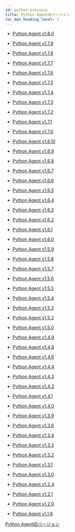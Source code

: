 ```yaml
---
id: python-previous
title: Python Agent旧バージョン
toc_max_heading_level: 2
---
```


- [Python Agent v1.8.0](python-1_8_0)

- [Python Agent v1.7.9](python-1_7_9)

- [Python Agent v1.7.8](python-1_7_8)

- [Python Agent v1.7.7](python-1_7_7)

- [Python Agent v1.7.6](python-1_7_6)

- [Python Agent v1.7.5](python-1_7_5)

- [Python Agent v1.7.4](python-1_7_4)

- [Python Agent v1.7.3](python-1_7_3)

- [Python Agent v1.7.2](python-1_7_2)

- [Python Agent v1.7.1](python-1_7_1)

- [Python Agent v1.7.0](python-1_7_0)

- [Python Agent v1.6.10](python-1_6_10)

- [Python Agent v1.6.9](python-1_6_9)

- [Python Agent v1.6.8](python-1_6_8)

- [Python Agent v1.6.7](python-1_6_7)

- [Python Agent v1.6.6](python-1_6_6)

- [Python Agent v1.6.5](python-1_6_5)

- [Python Agent v1.6.4](python-1_6_4)

- [Python Agent v1.6.3](python-1_6_3)

- [Python Agent v1.6.2](python-1_6_2)

- [Python Agent v1.6.1](python-1_6_1)

- [Python Agent v1.6.0](python-1_6_0)

- [Python Agent v1.5.9](python-1_5_9)

- [Python Agent v1.5.8](python-1_5_8)

- [Python Agent v1.5.7](python-1_5_7)

- [Python Agent v1.5.6](python-1_5_6)

- [Python Agent v1.5.5](python-1_5_5)

- [Python Agent v1.5.4](python-1_5_4)

- [Python Agent v1.5.3](python-1_5_3)

- [Python Agent v1.5.2](python-1_5_2)

- [Python Agent v1.5.0](python-1_5_0)

- [Python Agent v1.4.9](python-1_4_9)

- [Python Agent v1.4.8](python-1_4_8)

- [Python Agent v1.4.6](python-1_4_6)

- [Python Agent v1.4.4](python-1_4_4)

- [Python Agent v1.4.3](python-1_4_3)

- [Python Agent v1.4.2](python-1_4_2)

- [Python Agent v1.4.1](python-1_4_1)

- [Python Agent v1.4.0](python-1_4_0)

- [Python Agent v1.3.9](python-1_3_9)

- [Python Agent v1.3.6](python-1_3_6)

- [Python Agent v1.3.4](python-1_3_4)

- [Python Agent v1.3.3](python-1_3_3)

- [Python Agent v1.3.2](python-1_3_2)

- [Python Agent v1.3.1](python-1_3_1)

- [Python Agent v1.3.0](python-1_3_0)

- [Python Agent v1.2.4](python-1_2_4)

- [Python Agent v1.2.1](python-1_2_1)

- [Python Agent v1.2.0](python-1_2_0)

- [Python Agent v1.1.6](python-1_1_6)

[Python Agent旧バージョン](https://pypi.org/project/whatap-python/1.4.8/#history)
